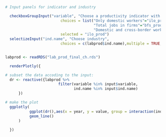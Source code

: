 ```{r, echo=FALSE}


# Input panels for indicator and industry

  checkboxGroupInput("variable", "Choose a productivity indicator with:", 
                         choices = list("Only domestic workers"="ilo_prod", 
                                        "Total jobs in firms"="bfs_prod",
                                        "Domestic and cross-border workers"="ilocross_prod"),
                         selected = "ilo_prod")
  selectizeInput("ind.name", "Choose industry",
                         choices = c(labprod$ind.name),multiple = TRUE, selected = "Manufacture of pharmaceutical products")
    
```


```{r, echo=FALSE}

labprod <- readRDS("lab_prod_final_ch.rds")

  renderPlotly({

# subset the data accoding to the input:
  dr <- reactive({labprod %>%
                        filter(variable %in% input$variable,
                               ind.name %in% input$ind.name)
      }) 

# make the plot
  ggplotly(  
           ggplot(dr(),aes(x = year, y = value, group = interaction(ind.name, variable), colour = ind.name,linetype  = variable)) +
           geom_line()
      )
    
  })

```
